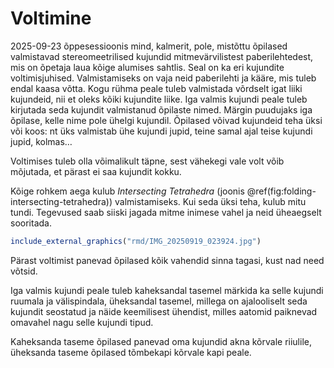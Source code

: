 # Voltimine

2025-09-23 õppesessioonis mind, kalmerit, pole, mistõttu õpilased valmistavad stereomeetrilised kujundid mitmevärvilistest paberilehtedest, mis on õpetaja laua kõige alumises sahtlis. Seal on ka eri kujundite voltimisjuhised. Valmistamiseks on vaja neid paberilehti ja kääre, mis tuleb endal kaasa võtta. Kogu rühma peale tuleb valmistada võrdselt igat liiki kujundeid, nii et oleks kõiki kujundite liike. Iga valmis kujundi peale tuleb kirjutada seda kujundit valmistanud õpilaste nimed. Märgin puudujaks iga õpilase, kelle nime pole ühelgi kujundil. Õpilased võivad kujundeid teha üksi või koos: nt üks valmistab ühe kujundi jupid, teine samal ajal teise kujundi jupid, kolmas...

Voltimises tuleb olla võimalikult täpne, sest vähekegi vale volt võib mõjutada, et pärast ei saa kujundit kokku.

Kõige rohkem aega kulub *Intersecting Tetrahedra* (joonis \@ref(fig:folding-intersecting-tetrahedra)) valmistamiseks. Kui seda üksi teha, kulub mitu tundi. Tegevused saab siiski jagada mitme inimese vahel ja neid üheaegselt sooritada.

```r
include_external_graphics("rmd/IMG_20250919_023924.jpg")

```

Pärast voltimist panevad õpilased kõik vahendid sinna tagasi, kust nad need võtsid.

Iga valmis kujundi peale tuleb kaheksandal tasemel märkida ka selle kujundi ruumala ja välispindala, üheksandal tasemel, millega on ajalooliselt seda kujundit seostatud ja näide keemilisest ühendist, milles aatomid paiknevad omavahel nagu selle kujundi tipud.

Kaheksanda taseme õpilased panevad oma kujundid akna kõrvale riiulile, üheksanda taseme õpilased tõmbekapi kõrvale kapi peale.
